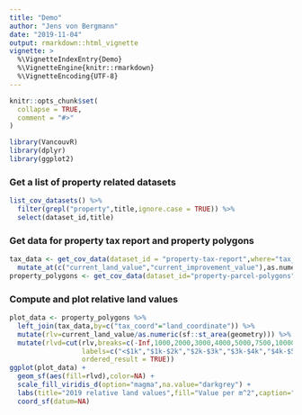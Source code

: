 ```yaml
---
title: "Demo"
author: "Jens von Bergmann" 
date: "2019-11-04"
output: rmarkdown::html_vignette
vignette: >
  %\VignetteIndexEntry{Demo}
  %\VignetteEngine{knitr::rmarkdown}
  %\VignetteEncoding{UTF-8}
---
```


```r
knitr::opts_chunk$set(
  collapse = TRUE,
  comment = "#>"
)
```

```r
library(VancouvR)
library(dplyr)
library(ggplot2)
```

### Get a list of property related datasets
```r
list_cov_datasets() %>%
  filter(grepl("property",title,ignore.case = TRUE)) %>%
  select(dataset_id,title)
```


### Get data for property tax report and property polygons
```r
tax_data <- get_cov_data(dataset_id = "property-tax-report",where="tax_assessment_year=2019") %>%
  mutate_at(c("current_land_value","current_improvement_value"),as.numeric)
property_polygons <- get_cov_data(dataset_id="property-parcel-polygons",format = "geojson")
```

### Compute and plot relative land values
```r
plot_data <- property_polygons %>% 
  left_join(tax_data,by=c("tax_coord"="land_coordinate")) %>%
  mutate(rlv=current_land_value/as.numeric(sf::st_area(geometry))) %>%
  mutate(rlvd=cut(rlv,breaks=c(-Inf,1000,2000,3000,4000,5000,7500,10000,Inf),
                  labels=c("<$1k","$1k-$2k","$2k-$3k","$3k-$4k","$4k-$5k","$5k-$7.5k","$7.5k-$10k",">$10k"),
                  ordered_result = TRUE))
ggplot(plot_data) +
  geom_sf(aes(fill=rlvd),color=NA) +
  scale_fill_viridis_d(option="magma",na.value="darkgrey") +
  labs(title="2019 relative land values",fill="Value per m^2",caption="CoV Open Data") +
  coord_sf(datum=NA)
```

